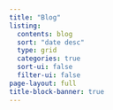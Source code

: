 ```yaml
---
title: "Blog"
listing:
  contents: blog
  sort: "date desc"
  type: grid
  categories: true
  sort-ui: false
  filter-ui: false
page-layout: full
title-block-banner: true
---
```



